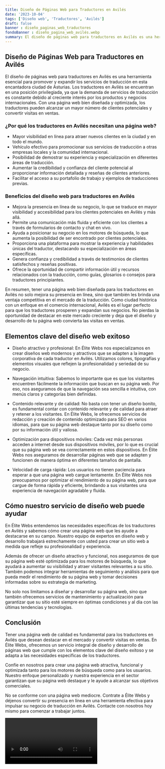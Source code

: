 ```yaml
---
title: Diseño de Páginas Web para Traductores en Avilés
date: '2023-10-04'
tags: ['Diseño web', 'Traductores', 'Avilés']
draft: false
banner : diseño_paginas_web_traductores
fondoBanner : diseño_pagina_web_avilés.webp
summary: El diseño de páginas web para traductores en Avilés es una herramienta esencial para promover y expandir los servicios de traducción en esta encantadora ciudad de Asturias. Los traductores en Avilés se encuentran en una posición privilegiada, ya que la demanda de servicios de traducción es constante debido al creciente interés por los productos y negocios internacionales. Con una página web bien diseñada y optimizada, los traductores pueden alcanzar un mayor número de clientes potenciales y convertir visitas en ventas. 
---
```


## Diseño de Páginas Web para Traductores en Avilés

El diseño de páginas web para traductores en Avilés es una herramienta esencial para promover y expandir los servicios de traducción en esta encantadora ciudad de Asturias. Los traductores en Avilés se encuentran en una posición privilegiada, ya que la demanda de servicios de traducción es constante debido al creciente interés por los productos y negocios internacionales. Con una página web bien diseñada y optimizada, los traductores pueden alcanzar un mayor número de clientes potenciales y convertir visitas en ventas. 

### ¿Por qué los traductores en Avilés necesitan una página web? 

- Mayor visibilidad en línea para atraer nuevos clientes en la ciudad y en todo el mundo.
- Vehículo efectivo para promocionar sus servicios de traducción a otras empresas locales y la comunidad internacional.
- Posibilidad de demostrar su experiencia y especialización en diferentes áreas de traducción.
- Aumentar la credibilidad y confianza del cliente potencial al proporcionar información detallada y reseñas de clientes anteriores.
- Facilitar el acceso a su portafolio de trabajo y ejemplos de traducciones previas.

### Beneficios del diseño web para traductores en Avilés 

- Mejora la presencia en línea de su negocio, lo que se traduce en mayor visibilidad y accesibilidad para los clientes potenciales en Avilés y más allá.
- Permite una comunicación más fluida y eficiente con los clientes a través de formularios de contacto y chat en vivo.
- Ayuda a posicionar su negocio en los motores de búsqueda, lo que aumenta la posibilidad de ser encontrado por clientes potenciales.
- Proporciona una plataforma para mostrar la experiencia y habilidades únicas del traductor, destacando su especialización en áreas específicas.
- Genera confianza y credibilidad a través de testimonios de clientes satisfechos y reseñas positivas.
- Ofrece la oportunidad de compartir información útil y recursos relacionados con la traducción, como guías, glosarios o consejos para traductores principiantes.

En resumen, tener una página web bien diseñada para los traductores en Avilés no solo mejora su presencia en línea, sino que también les brinda una ventaja competitiva en el mercado de la traducción. Como ciudad histórica con un enfoque en el comercio internacional, Avilés es el lugar perfecto para que los traductores prosperen y expandan sus negocios. No pierdas la oportunidad de destacar en este mercado creciente y deja que el diseño y desarrollo de tu página web convierta las visitas en ventas.

<GifSeo />

<Cta />

## Elementos clave del diseño web exitoso

- Diseño atractivo y profesional: En Élite Webs nos especializamos en crear diseños web modernos y atractivos que se adapten a la imagen corporativa de cada traductor en Avilés. Utilizamos colores, tipografías y elementos visuales que reflejen la profesionalidad y seriedad de su negocio.

- Navegación intuitiva: Sabemos lo importante que es que los visitantes encuentren fácilmente la información que buscan en su página web. Por eso, nos aseguramos de que la navegación sea sencilla e intuitiva, con menús claros y categorías bien definidas.

- Contenido relevante y de calidad: No basta con tener un diseño bonito, es fundamental contar con contenido relevante y de calidad para atraer y retener a los visitantes. En Élite Webs, le ofrecemos servicios de redacción y creación de contenido optimizado para SEO en varios idiomas, para que su página web destaque tanto por su diseño como por su información útil y valiosa.

- Optimización para dispositivos móviles: Cada vez más personas acceden a internet desde sus dispositivos móviles, por lo que es crucial que su página web se vea correctamente en estos dispositivos. En Élite Webs nos aseguramos de desarrollar páginas web que se adapten y funcionen de manera óptima en diferentes tamaños de pantalla.

- Velocidad de carga rápida: Los usuarios no tienen paciencia para esperar a que una página web cargue lentamente. En Élite Webs nos preocupamos por optimizar el rendimiento de su página web, para que cargue de forma rápida y eficiente, brindando a sus visitantes una experiencia de navegación agradable y fluida.

## Cómo nuestro servicio de diseño web puede ayudar

En Élite Webs entendemos las necesidades específicas de los traductores en Avilés y sabemos cómo crear una página web que les ayude a destacarse en su campo. Nuestro equipo de expertos en diseño web y desarrollo trabajará estrechamente con usted para crear un sitio web a medida que refleje su profesionalidad y experiencia.

Además de ofrecer un diseño atractivo y funcional, nos aseguramos de que su página web esté optimizada para los motores de búsqueda, lo que ayudará a aumentar su visibilidad y atraer visitantes relevantes a su sitio. También podemos integrar herramientas de seguimiento y análisis para que pueda medir el rendimiento de su página web y tomar decisiones informadas sobre su estrategia de marketing.

No solo nos limitamos a diseñar y desarrollar su página web, sino que también ofrecemos servicios de mantenimiento y actualización para garantizar que su sitio esté siempre en óptimas condiciones y al día con las últimas tendencias y tecnologías.

## Conclusión

Tener una página web de calidad es fundamental para los traductores en Avilés que desean destacar en el mercado y convertir visitas en ventas. En Élite Webs, ofrecemos un servicio integral de diseño y desarrollo de páginas web que cumple con los elementos clave del diseño exitoso y se adapta a las necesidades específicas de los traductores.

Confíe en nosotros para crear una página web atractiva, funcional y optimizada tanto para los motores de búsqueda como para los usuarios. Nuestro enfoque personalizado y nuestra experiencia en el sector garantizan que su página web destaque y le ayude a alcanzar sus objetivos comerciales.

No se conforme con una página web mediocre. Contrate a Élite Webs y déjenos convertir su presencia en línea en una herramienta efectiva para impulsar su negocio de traducción en Avilés. Contacte con nosotros hoy mismo para comenzar a trabajar juntos.

<Video />

<CtaBot job='Traductores' city='Avilés'/>

<Gmaps query='Avilés+españa+maps' />